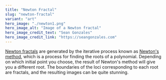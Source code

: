 ```yaml
---
title: "Newton Fractal"
slug: "newton-fractal"
variant: "art"
hero_image: "./newton1.png"
hero_image_alt: "Image of a Newton fractal"
hero_image_credit_text: "Sean Gonzales"
hero_image_credit_link: "https://seangonzales.com"
---
```


[Newton fractals](https://en.wikipedia.org/wiki/Newton_fractal) are generated by the iterative process known as [Newton's method](https://en.wikipedia.org/wiki/Newton%27s_method), which is a process for finding the roots of a polynomial. Depending on which initial point you choose, the result of Newton's method will give you a different root. The boundaries of the loci corresponding to each root are fractals, and the resulting images can be quite stunning.